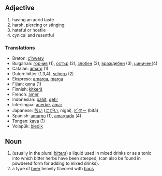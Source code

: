 == Adjective ==
# having an acrid taste
# harsh, piercing or stinging
# hateful or hostile
# cynical and resentful

=== Translations ===
*Breton: [[c'hwerv]]
*Bulgarian: [[горчив]] (1), [[остър]] (2), [[злобен]] (3), [[враждебен]] (3), [[циничен]](4)
*Catalan: [[amarg]] (1)
*Dutch: bitter (1,3,4), [[scherp]] (2)
*Ekspreso: [[amarga]], [[marga]]
*Fijian: [[qona]] (1)
*Finnish: [[kitkerä]]
*French: [[amer]]
*Indonesian: [[pahit]], [[getir]]
*Interlingua: [[acerbe]], [[amar]]
*Japanese: [[苦い]] ([[にがい]], nigai), [[ビター]] (bitā)
*Spanish: [[amargo]] (1), [[amargado]] (4)
*Tongan: [[kava]] (1)
*Volapük: [[biedik]]

== Noun ==

# (usually in the plural ''[[bitters]]'') a liquid used in mixed drinks or as a tonic into which bitter herbs have been steeped, (can also be found in powdered form for adding to mixed drinks).
# a type of [[beer]] heavily flavored with [[hops]]